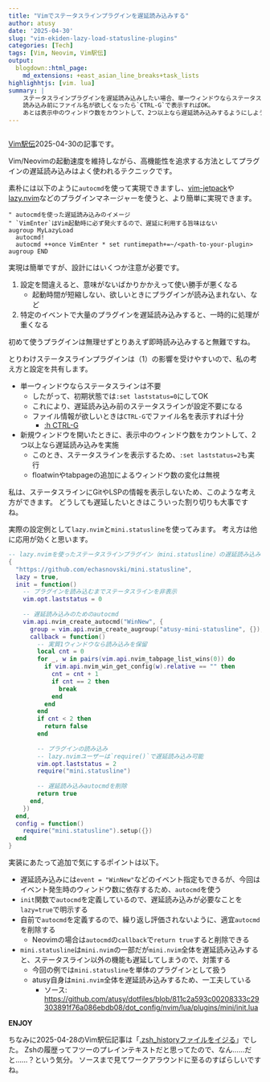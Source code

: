 ```yaml
---
title: "Vimでステータスラインプラグインを遅延読み込みする"
author: atusy
date: '2025-04-30'
slug: "vim-ekiden-lazy-load-statusline-plugins"
categories: [Tech]
tags: [Vim, Neovim, Vim駅伝]
output:
  blogdown::html_page:
    md_extensions: +east_asian_line_breaks+task_lists
highlighhtjs: [vim. lua]
summary: |
    ステータスラインプラグインを遅延読み込みしたい場合、単一ウィンドウならステータスラインは不要と割り切るといいよ。
    読み込み前にファイル名が欲しくなったら`CTRL-G`で表示すればOK。
    あとは表示中のウィンドウ数をカウントして、2つ以上なら遅延読み込みするようにしよう。
---
```


```r
```

[Vim駅伝](https://vim-jp.org/ekiden/)2025-04-30の記事です。

Vim/Neovimの起動速度を維持しながら、高機能性を追求する方法としてプラグインの遅延読み込みはよく使われるテクニックです。

素朴には以下のように`autocmd`を使って実現できますし、[vim-jetpack](https://github.com/tani/vim-jetpack)や[lazy.nvim](https://github.com/folke/lazy.nvim)などのプラグインマネージャーを使うと、より簡単に実現できます。

```vim
" autocmdを使った遅延読み込みのイメージ
" `VimEnter`はVim起動時に必ず発火するので、遅延に利用する旨味はない
augroup MyLazyLoad
  autocmd!
  autocmd ++once VimEnter * set runtimepath+=~/<path-to-your-plugin>
augroup END
```

実現は簡単ですが、設計にはいくつか注意が必要です。

1. 設定を間違えると、意味がないばかりかかえって使い勝手が悪くなる
    - 起動時間が短縮しない、欲しいときにプラグインが読み込まれない、など
2. 特定のイベントで大量のプラグインを遅延読み込みすると、一時的に処理が重くなる

初めて使うプラグインは無理せずとりあえず即時読み込みすると無難ですね。

とりわけステータスラインプラグインは（1）の影響を受けやすいので、私の考え方と設定を共有します。

- 単一ウィンドウならステータスラインは不要
    - したがって、初期状態では`:set laststatus=0`にしてOK
    - これにより、遅延読み込み前のステータスラインが設定不要になる
    - ファイル情報が欲しいときは`CTRL-G`でファイル名を表示すれば十分
        - [:h CTRL-G](https://neovim.io/doc/user/editing.html#CTRL-G)
- 新規ウィンドウを開いたときに、表示中のウィンドウ数をカウントして、2つ以上なら遅延読み込みを実施
    - このとき、ステータスラインを表示するため、`:set laststatus=2`も実行
    - floatwinやtabpageの追加によるウィンドウ数の変化は無視

私は、ステータスラインにGitやLSPの情報を表示しないため、このような考え方ができます。
どうしても遅延したいときはこういった割り切りも大事ですね。

実際の設定例として`lazy.nvim`と`mini.statusline`を使ってみます。
考え方は他に応用が効くと思います。

``` lua
-- lazy.nvimを使ったステータスラインプラグイン（mini.statusline）の遅延読み込み
{
  "https://github.com/echasnovski/mini.statusline",
  lazy = true,
  init = function()
    -- プラグインを読み込むまでステータスラインを非表示
    vim.opt.laststatus = 0
    
    -- 遅延読み込みのためのautocmd
    vim.api.nvim_create_autocmd("WinNew", {
      group = vim.api.nvim_create_augroup("atusy-mini-statusline", {}),
      callback = function()
        -- 実質1ウィンドウなら読み込みを保留
        local cnt = 0
        for _, w in pairs(vim.api.nvim_tabpage_list_wins(0)) do
          if vim.api.nvim_win_get_config(w).relative == "" then
            cnt = cnt + 1
            if cnt == 2 then
              break
            end
          end
        end
        if cnt < 2 then
          return false
        end
      
        -- プラグインの読み込み
        -- lazy.nvimユーザーは`require()`で遅延読み込み可能
        vim.opt.laststatus = 2
        require("mini.statusline")
      
        -- 遅延読み込みautocmdを削除
        return true
      end,
    })
  end,
  config = function()
    require("mini.statusline").setup({})
  end
}
```

実装にあたって追加で気にするポイントは以下。

- 遅延読み込みには`event = "WinNew"`などのイベント指定もできるが、今回はイベント発生時のウィンドウ数に依存するため、`autocmd`を使う
- `init`関数で`autocmd`を定義しているので、遅延読み込みが必要なことを`lazy=true`で明示する
- 自前で`autocmd`を定義するので、繰り返し評価されないように、適宜`autocmd`を削除する
    - Neovimの場合は`autocmd`の`callback`で`return true`すると削除できる
- `mini.statusline`は`mini.nvim`の一部だが`mini.nvim`全体を遅延読み込みすると、ステータスライン以外の機能も遅延してしまうので、対策する
    - 今回の例では`mini.statusline`を単体のプラグインとして扱う
    - atusy自身は`mini.nvim`全体を遅延読み込みするため、一工夫している
        - ソース: <https://github.com/atusy/dotfiles/blob/811c2a593c00208333c29303891f76a086ebdb08/dot_config/nvim/lua/plugins/mini/init.lua>

**ENJOY**

ちなみに2025-04-28のVim駅伝記事は「[.zsh_historyファイルをイジる](https://zenn.dev/vim_jp/articles/865e35967b868e)」でした。
Zshの履歴ってフツーのプレインテキストだと思ってたので、なん……だと……？という気分。
ソースまで見てワークアラウンドに至るのすばらしいですね。
